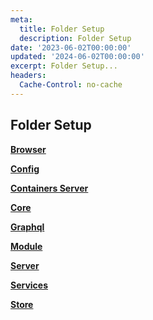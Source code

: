 ```yaml
---
meta:
  title: Folder Setup
  description: Folder Setup
date: '2023-06-02T00:00:00'
updated: '2024-06-02T00:00:00'
excerpt: Folder Setup...
headers:
  Cache-Control: no-cache
---
```


## Folder Setup

**[Browser](/docs/contributing/folder-setup/browser)** 

**[Config](/docs/contributing/folder-setup/config)** 

**[Containers Server](/docs/contributing/folder-setup/containers-server)** 

**[Core](/docs/contributing/folder-setup/core)** 

**[Graphql](/docs/contributing/folder-setup/graphql)** 

**[Module](/docs/contributing/folder-setup/module)** 

**[Server](/docs/contributing/folder-setup/server)** 

**[Services](/docs/contributing/folder-setup/services)** 

**[Store](/docs/contributing/folder-setup/store)** 
